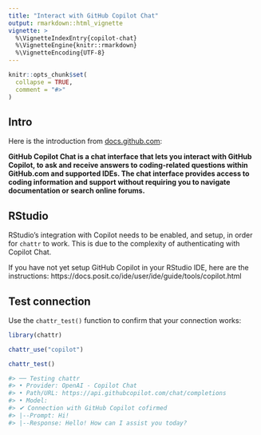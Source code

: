 ```yaml
---
title: "Interact with GitHub Copilot Chat"
output: rmarkdown::html_vignette
vignette: >
  %\VignetteIndexEntry{copilot-chat}
  %\VignetteEngine{knitr::rmarkdown}
  %\VignetteEncoding{UTF-8}
---
```


```r
knitr::opts_chunk$set(
  collapse = TRUE,
  comment = "#>"
)
```

## Intro

Here is the introduction from [docs.github.com](https://docs.github.com/en/copilot/github-copilot-chat/about-github-copilot-chat):

**GitHub Copilot Chat is a chat interface that lets you interact with GitHub Copilot, 
to ask and receive answers to coding-related questions within GitHub.com and 
supported IDEs. The chat interface provides access to coding information and 
support without requiring you to navigate documentation or search online forums.**

## RStudio

RStudio's integration with Copilot needs to be enabled, and setup, in order
for `chattr` to work. This is due to the complexity of authenticating with 
Copilot Chat. 

If you have not yet setup GitHub Copilot in your RStudio IDE, here are the 
instructions: https://docs.posit.co/ide/user/ide/guide/tools/copilot.html

## Test connection 

Use the `chattr_test()` function to confirm that your connection works:

``` r
library(chattr)

chattr_use("copilot")

chattr_test()

#> ── Testing chattr 
#> • Provider: OpenAI - Copilot Chat
#> • Path/URL: https://api.githubcopilot.com/chat/completions
#> • Model:
#> ✔ Connection with GitHub Copilot cofirmed
#> |--Prompt: Hi!
#> |--Response: Hello! How can I assist you today?
```
